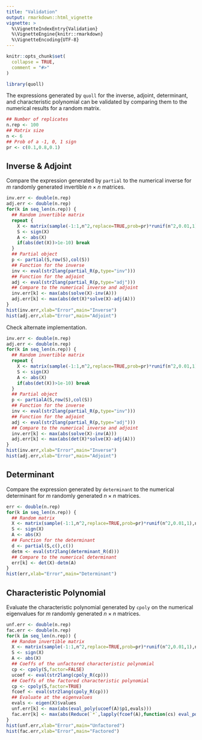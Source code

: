 ```yaml
---
title: "Validation"
output: rmarkdown::html_vignette
vignette: >
  %\VignetteIndexEntry{Validation}
  %\VignetteEngine{knitr::rmarkdown}
  %\VignetteEncoding{UTF-8}
---
```


```r
knitr::opts_chunk$set(
  collapse = TRUE,
  comment = "#>"
)
```

```r
library(quoll)
```

The expressions generated by `quoll` for the inverse, adjoint, determinant, and characteristic polynomial
can be validated by comparing them to the numerical results for a random matrix.

```r
## Number of replicates
n.rep <- 100
## Matrix size
n <- 6
## Prob of a -1, 0, 1 sign
pr <- c(0.1,0.8,0.1)
```

## Inverse & Adjoint

Compare the expression generated by `partial` to the numerical inverse for $m$ randomly generated 
invertible $n \times n$ matrices.
```r
inv.err <- double(n.rep)
adj.err <- double(n.rep)
for(k in seq_len(n.rep)) {
  ## Random invertible matrix
  repeat {
    X <- matrix(sample(-1:1,n^2,replace=TRUE,prob=pr)*runif(n^2,0.01,1),n,n)
    S <- sign(X)
    A <- abs(X)
    if(abs(det(X))>1e-10) break
  }
  ## Partial object
  p <- partial(S,row(S),col(S))
  ## Function for the inverse
  inv <- eval(str2lang(partial_R(p,type="inv"))) 
  ## Function for the adjoint
  adj <- eval(str2lang(partial_R(p,type="adj")))
  ## Compare to the numerical inverse and adjoint
  inv.err[k] <- max(abs(solve(X)-inv(A)))
  adj.err[k] <- max(abs(det(X)*solve(X)-adj(A)))
}
hist(inv.err,xlab="Error",main="Inverse")
hist(adj.err,xlab="Error",main="Adjoint")
```

Check alternate implementation.
```r
inv.err <- double(n.rep)
adj.err <- double(n.rep)
for(k in seq_len(n.rep)) {
  ## Random invertible matrix
  repeat {
    X <- matrix(sample(-1:1,n^2,replace=TRUE,prob=pr)*runif(n^2,0.01,1),n,n)
    S <- sign(X)
    A <- abs(X)
    if(abs(det(X))>1e-10) break
  }
  ## Partial object
  p <- partialA(S,row(S),col(S))
  ## Function for the inverse
  inv <- eval(str2lang(partial_R(p,type="inv"))) 
  ## Function for the adjoint
  adj <- eval(str2lang(partial_R(p,type="adj")))
  ## Compare to the numerical inverse and adjoint
  inv.err[k] <- max(abs(solve(X)-inv(A)))
  adj.err[k] <- max(abs(det(X)*solve(X)-adj(A)))
}
hist(inv.err,xlab="Error",main="Inverse")
hist(adj.err,xlab="Error",main="Adjoint")
```



## Determinant

Compare the expression generated by `determinant` to the numerical determinant for $m$ randomly 
generated $n \times n$ matrices.
```r
err <- double(n.rep)
for(k in seq_len(n.rep)) {
  ## Random matrix
  X <- matrix(sample(-1:1,n^2,replace=TRUE,prob=pr)*runif(n^2,0.01,1),n,n)
  S <- sign(X)
  A <- abs(X)
  ## Function for the determinant
  d <- partial(S,c(),c())
  detm <- eval(str2lang(determinant_R(d))) 
  ## Compare to the numerical determinant
  err[k] <- det(X)-detm(A)
}
hist(err,xlab="Error",main="Determinant")
```



## Characteristic Polynomial

Evaluate the characteristic polynomial generated by `cpoly` on the numerical eigenvalues
for $m$ randomly generated $n \times n$ matrices.
```r
unf.err <- double(n.rep)
fac.err <- double(n.rep)
for(k in seq_len(n.rep)) {
  ## Random invertible matrix
  X <- matrix(sample(-1:1,n^2,replace=TRUE,prob=pr)*runif(n^2,0.01,1),n,n)
  S <- sign(X)
  A <- abs(X)
  ## Coeffs of the unfactored characteristic polynomial
  cp <- cpoly(S,factor=FALSE)
  ucoef <- eval(str2lang(cpoly_R(cp)))
  ## Coeffs of the factored characteristic polynomial
  cp <- cpoly(S,factor=TRUE)
  fcoef <- eval(str2lang(cpoly_R(cp)))
  ## Evaluate at the eigenvalues
  evals <- eigen(X)$values
  unf.err[k] <- max(abs(eval_poly(ucoef(A)$p1,evals)))
  fac.err[k] <- max(abs(Reduce(`*`,lapply(fcoef(A),function(cs) eval_poly(cs,evals)))))
}
hist(unf.err,xlab="Error",main="Unfactored")
hist(fac.err,xlab="Error",main="Factored")
```
